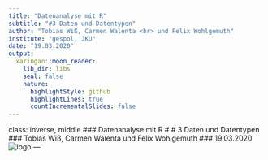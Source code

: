 ```yaml
---
title: "Datenanalyse mit R"
subtitle: "#3 Daten und Datentypen"
author: "Tobias Wiß, Carmen Walenta <br> und Felix Wohlgemuth"
institute: "gespol, JKU"
date: "19.03.2020"
output:
  xaringan::moon_reader:
    lib_dir: libs
    seal: false
    nature:
      highlightStyle: github
      highlightLines: true
      countIncrementalSlides: false
---
```

class: inverse, middle 
### Datenanalyse mit R
# # 3 Daten und Datentypen
### Tobias Wiß, Carmen Walenta und Felix Wohlgemuth
### 19.03.2020
![logo](figures/gespol_logo.png)
---

